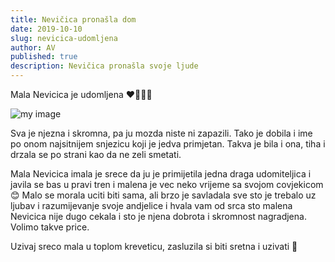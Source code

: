 ```yaml
---
title: Nevičica pronašla dom
date: 2019-10-10
slug: nevicica-udomljena
author: AV
published: true
description: Nevičica pronašla svoje ljude
---
```

Mala Nevicica je udomljena ❤🌸💞🌷

![my image](./nevicica.jpg)

Sva je njezna i skromna, pa ju mozda niste ni zapazili. Tako je dobila i ime po onom najsitnijem snjezicu koji je jedva primjetan. Takva je bila i ona, tiha i drzala se po strani kao da ne zeli smetati.

Mala Nevicica imala je srece da ju je primijetila jedna draga udomiteljica i javila se bas u pravi tren i malena je vec neko vrijeme sa svojom covjekicom 😊
Malo se morala uciti biti sama, ali brzo je savladala sve sto je trebalo uz ljubav i razumijevanje svoje andjelice i hvala vam od srca sto malena Nevicica nije dugo cekala i sto je njena dobrota i skromnost nagradjena. Volimo takve price.

Uzivaj sreco mala u toplom kreveticu, zasluzila si biti sretna i uzivati 💞